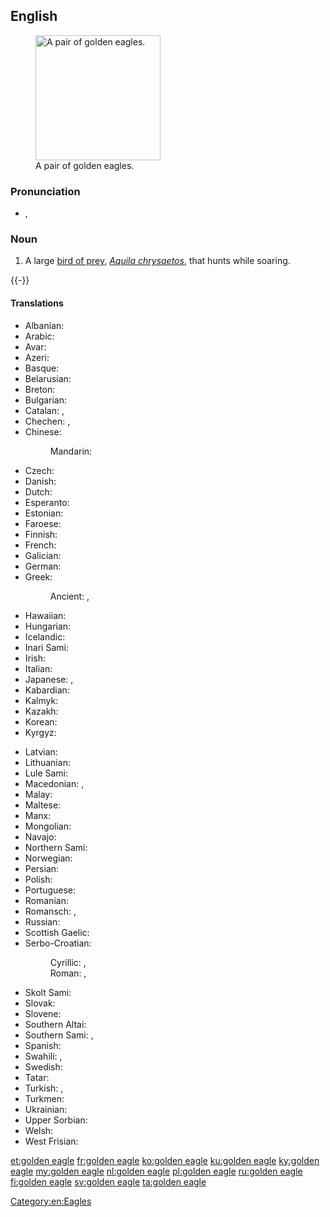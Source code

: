 ==English==
{{wikipedia}}
[[Image:Golden_eagle.jpg|thumb|right|200px|A pair of golden eagles.]]

===Pronunciation===
* {{enPR|gōld'ən ē'gl}}, {{IPA|/ˈɡəʊldən ˈiːɡl/|lang=en}}

===Noun===
{{en-noun|head=[[golden]] [[eagle]]}}

# A large [[bird of prey]], ''[[Aquila chrysaetos]]'', that hunts while soaring.
{{-}}

====Translations====
{{trans-top|large bird of prey}}
* Albanian: {{t|sq|shqiponja e malit}}
* Arabic: {{t|ar|عُقَاب ذَهَبِيّ|m}}
* Avar: {{t|av|хъвекцӏум}}
* Azeri: {{t|az|berqut}}
* Basque: {{t|eu|arrano beltz}}
* Belarusian: {{t|be|бе́ркут|m}}
* Breton: {{t|br|erer meur}}
* Bulgarian: {{t|bg|ска́лен о́рел|m}}
* Catalan: {{t|ca|àguila daurada|f}}, {{t|ca|àguila reial|f}}
* Chechen: {{t|ce|цӏокъ-аьрзу}}, {{t|ce|дарта}}
* Chinese:
*: Mandarin: {{t|cmn|金雕|tr=jīndiāo|sc=Hani}}
* Czech: {{t+|cs|orel skalní|m}}
* Danish: {{t|da|kongeørn}}
* Dutch: {{t+|nl|steenarend|m}}
* Esperanto: {{t|eo|reĝa aglo}}
* Estonian: {{t|et|kaljukotkas}}
* Faroese: {{t|fo|kongaørn|f}}
* Finnish: {{t+|fi|maakotka}}
* French: {{t+|fr|aigle royal|m}}
* Galician: {{t|gl|aguia real|f}}
* German: {{t+|de|Steinadler|m}}
* Greek: {{t|el|χρυσαετός|m}}
*: Ancient: {{t|grc|χρυσάετος|m}}, {{t|grc|χρυσαίετος|m}}
* Hawaiian: {{t|haw|'aeko kula}}
* Hungarian: {{t|hu|szirti sas}}
* Icelandic: {{t|is|gullörn|m}}
* Inari Sami: {{t|smn|kuáskim}}
* Irish: {{t|ga|iolar fíréan|m}}
* Italian: {{t|it|aquila reale|f}}
* Japanese: {{t|ja|イヌワシ|tr=inuwashi|sc=Jpan}}, {{t|ja|犬鷲|tr=いぬわし, inuwashi|sc=Jpan}}
* Kabardian: {{t|kbd|бгъэ}}
* Kalmyk: {{t|xal|бүргд}}
* Kazakh: {{t|kk|бүркіт}}
* Korean: {{t+|ko|검독수리|sc=Hang}}
* Kyrgyz: {{t+|ky|бүркүт}}
{{trans-mid}}
* Latvian: {{t|lv|klinšu ērglis|m}}
* Lithuanian: {{t|lt|kilnusis erelis|m}}
* Lule Sami: {{t|smj|goasskem}}
* Macedonian: {{t|mk|сури орел|m}}, {{t|mk|златен орел|m}}
* Malay: {{t|ms|helang emas|m}}
* Maltese: {{t|mt|ajkla rjali}}
* Manx: {{t|gv|urley buigh|m}}
* Mongolian: {{t|mn|цармын бүргэд}}
* Navajo: {{t|nv|atsátsoh}}
* Northern Sami: {{t|se|goaskin}}
* Norwegian: {{t|no|kongeørn}}
* Persian: {{t|fa|عقاب طلایی|tr=oqâb-e talâyi}}
* Polish: {{t|pl|orzeł przedni|m}}
* Portuguese: {{t|pt|águia-real|f}}
* Romanian: {{t|ro|acvilă de munte|f}}
* Romansch: {{t|rm|evla dela pizza|f}}, {{t|rm|evla da la pizza|f}}
* Russian: {{t+|ru|бе́ркут|m}}
* Scottish Gaelic: {{t|gd|iolair-bhuidhe|f}}
* Serbo-Croatian:
*: Cyrillic: {{t|sh|златаш|m}}, {{t|sh|црни орао|m}}
*: Roman: {{t|sh|zlataš|m}}, {{t|sh|crni orao|m}}
* Skolt Sami: {{t|sms|kuä´cǩǩem}}
* Slovak: {{t|sk|orol skalný|m}}
* Slovene: {{t|sl|orel skalni|m}}
* Southern Altai: {{t|alt|мӱркӱт|tr=mürküt}}
* Southern Sami: {{t|sma|aarhtse}}, {{t|sma|sååjte}}
* Spanish: {{t|es|águila real|f}}
* Swahili: {{t|sw|tai-mfalme}}, {{t|sw|tai wa dhahabu}}
* Swedish: {{t+|sv|kungsörn|c}}
* Tatar: {{t+|tt|бөркет}}
* Turkish: {{t+|tr|kaya kartalı}}, {{t|tr|altın kartal}}
* Turkmen: {{t+|tk|bürgüt}}
* Ukrainian: {{t+|uk|берку́т|m}}
* Upper Sorbian: {{t|hsb|planinski orel}}
* Welsh: {{t|cy|eryr euraid}}
* West Frisian: {{t|fy|keningsearn}}
{{trans-bottom}}

[[Category:en:Eagles]]

[[et:golden eagle]]
[[fr:golden eagle]]
[[ko:golden eagle]]
[[ku:golden eagle]]
[[ky:golden eagle]]
[[my:golden eagle]]
[[nl:golden eagle]]
[[pl:golden eagle]]
[[ru:golden eagle]]
[[fi:golden eagle]]
[[sv:golden eagle]]
[[ta:golden eagle]]